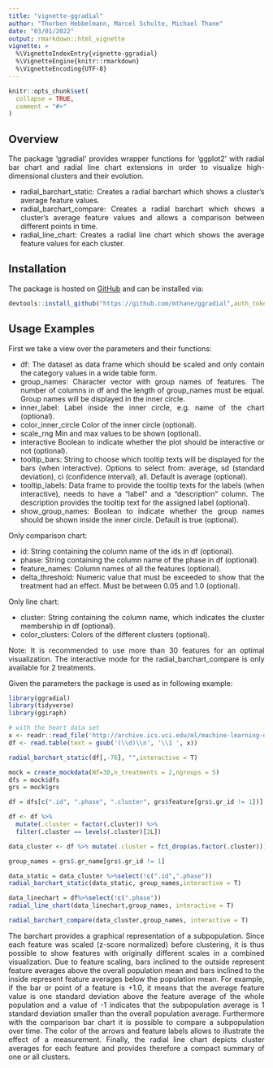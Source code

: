 ```yaml
---
title: "vignette-ggradial"
author: "Thorben Hebbelmann, Marcel Schulte, Michael Thane"
date: "03/01/2022"
output: rmarkdown::html_vignette
vignette: >
  %\VignetteIndexEntry{vignette-ggradial}
  %\VignetteEngine{knitr::rmarkdown}
  %\VignetteEncoding{UTF-8}
---
```


<style>
body {
text-align: justify}
</style>

```r
knitr::opts_chunk$set(
  collapse = TRUE,
  comment = "#>"
)
```

## Overview

The package 'ggradial' provides wrapper functions for ‘ggplot2’ with radial bar chart and radial line chart extensions in order to visualize high-dimensional clusters and their evolution.

* radial_barchart_static: Creates a radial barchart which shows a cluster's average feature values.
* radial_barchart_compare: Creates a radial barchart which shows a cluster's average feature values and allows a comparison between different points in time. 
* radial_line_chart: Creates a radial line chart which shows the average feature values for each cluster.


## Installation

The package is hosted on [GitHub] and can be installed via: 

```r
devtools::install_github("https://github.com/mthane/ggradial",auth_token="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")
```

[GitHub]: https://github.com/mthane/ggradial

## Usage Examples

First we take a view over the parameters and their functions:

* df: The dataset as data frame which should be scaled and only contain the category values in a wide table form.
* group_names: Character vector with group names of features. The number of columns in df and the length of group_names must be equal. Group names will be displayed in the inner circle.
* inner_label: Label inside the inner circle, e.g. name of the chart (optional).
* color_inner_circle Color of the inner circle (optional).
* scale_rng Min and max values to be shown (optional).
* interactive Boolean to indicate whether the plot should be interactive or not (optional).
* tooltip_bars: String to choose which tooltip texts will be displayed for the bars (when interactive). Options to select from: average, sd (standard deviation), ci (confidence interval), all. Default is average (optional).
* tooltip_labels: Data frame to provide the tooltip texts for the labels (when interactive), needs to have a "label" and a "description" column. The description provides the tooltip text for the assigned label (optional).
* show_group_names: Boolean to indicate whether the group names should be shown inside the inner circle. Default is true (optional).

Only comparison chart:

* id: String containing the column name of the ids in df (optional).
* phase: String containing the column name of the phase in df (optional).
* feature_names: Column names of all the features (optional).
* delta_threshold: Numeric value that must be exceeded to show that the treatment had an effect. Must be between 0.05 and 1.0 (optional).

Only line chart:

* cluster: String containing the column name, which indicates the cluster membership in df (optional).
* color_clusters: Colors of the different clusters (optional).


Note: It is recommended to use more than 30 features for an optimal visualization. The interactive mode for the radial_barchart_compare is only available for 2 treatments.

Given the parameters the package is used as in following example:

```r
library(ggradial)
library(tidyverse)
library(ggiraph)

# with the heart data set
x <- readr::read_file('http://archive.ics.uci.edu/ml/machine-learning-databases/heart-disease/hungarian.data')
df <- read.table(text = gsub('(\\d)\\n', '\\1 ', x))

radial_barchart_static(df[,-76], "",interactive = T)
```

```r
mock = create_mockdata(Nf=30,n_treatments = 2,ngroups = 5)
dfs = mock$dfs
grs = mock$grs

df = dfs[c(".id", ".phase", ".cluster", grs$feature[grs$.gr_id != 1])]

df <- df %>%
  mutate(.cluster = factor(.cluster)) %>%
  filter(.cluster == levels(.cluster)[2L])

data_cluster <- df %>% mutate(.cluster = fct_drop(as.factor(.cluster))) %>% select(-c(.cluster))

group_names = grs$.gr_name[grs$.gr_id != 1]

data_static = data_cluster %>%select(!c(".id",".phase"))
radial_barchart_static(data_static, group_names,interactive = T)
```

```r
data_linechart = df%>%select(!c(".phase"))
radial_line_chart(data_linechart,group_names, interactive = T)
```

```r
radial_barchart_compare(data_cluster,group_names, interactive = T)
```


The barchart provides a graphical representation of a subpopulation. Since each feature was scaled (z-score normalized) before clustering, it is thus possible to show features with originally different scales in a combined visualization. Due to feature scaling, bars inclined to the outside represent feature averages above the overall population mean and bars inclined to the inside represent feature averages below the population mean. 
For example, if the bar or point of a feature is +1.0, it means that the average feature value is one standard deviation above the feature average of the whole population and a value of -1 indicates that the subpopulation average is 1 standard deviation smaller than the overall population average. 
Furthermore with the comparison bar chart it is possible to compare a subpopulation over time. The color of the arrows and feature labels allows to illustrate the effect of a measurement.
Finally, the radial line chart depicts cluster averages for each feature and provides therefore a compact summary of one or all clusters.
